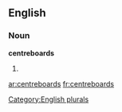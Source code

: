 
==English==

===Noun===
'''centreboards'''

# {{plural of|[[centreboard]]}}

[[Category:English plurals]]

[[ar:centreboards]]
[[fr:centreboards]]